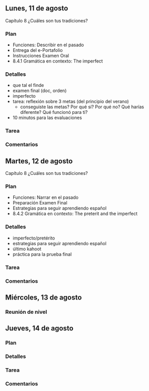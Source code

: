 
## Lunes, 11 de agosto

Capítulo 8 ¿Cuáles son tus tradiciones?

### Plan

- Funciones: Describir en el pasado
- Entrega del e-Portafolio
- Instrucciones Examen Oral 
- 8.4.1 Gramática en contexto: The imperfect

### Detalles

- que tal el finde
- examen final (doc, orden)
- imperfecto
- tarea: reflexión sobre 3 metas (del principio del verano)
	- conseguiste las metas? Por qué sí? Por qué no?
	Qué harías diferente? Qué funcionó para ti?
- 10 minutos para las evaluaciones

### Tarea

### Comentarios








## Martes, 12 de agosto

Capítulo 8 ¿Cuáles son tus tradiciones?

### Plan

- Funciones: Narrar en el pasado
- Preparación Examen Final
- Estrategias para seguir aprendiendo español
- 8.4.2 Gramática en contexto: The preterit and the imperfect

### Detalles

- imperfecto/pretérito
- estrategias para seguir aprendiendo español
- último kahoot
- práctica para la prueba final

### Tarea

### Comentarios






## Miércoles, 13 de agosto

### Reunión de nivel







## Jueves, 14 de agosto

### Plan

### Detalles

### Tarea

### Comentarios





